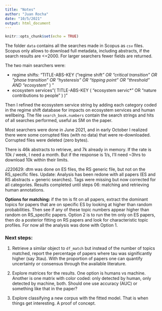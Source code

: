 ```yaml
---
title: "Notes"
author: "Juan Rocha"
date: "10/5/2021"
output: html_document
---
```


```r
knitr::opts_chunk$set(echo = TRUE)
```

The folder `data` contains all the searches made in Scopus as `csv` files. Scopus only allows to download full metadata, including abstracts, if the search results are <=2000. For larger searchers fewer fields are returned.

The two main searchers were:

- regime shifts: "TITLE-ABS-KEY ( "regime shift*"  OR  "critical transition*"  OR  "phase transition*"  OR  "hysteresis"  OR  "tipping point*"  OR  "threshold*"  AND  "ecosystem*" ) "
- ecosystem services"( TITLE-ABS-KEY ( "ecosystem servic*"  OR  "nature contributions to people" ) )"

Then I refined the ecosystem service string by adding each category coded in the regime shift database for impacts on ecosystem services and human wellbeing. The file `search_book.numbers` contain the search strings and hits of all searches performed, useful as SM on the paper.

Most searchers were done in June 2021, and in early October I realized there were some corrupted files (with no data) that were re-downloaded. Corrupted files were deleted (zero bytes).

There is 46k abstracts to retrieve, and 7k already in memory. If the rate is 10k / week, I need a month. But if the response is 1/s, I'll need ~3hrs to download 10k within their limits.

J220629: dtm was done on ES files, the RS generic file, but not on the RS_specific files. Update: Analysis has been redone with all papers (ES and RS abstracts + generic searches). Tags were missing but now corrected for all categories. Results completed until steps 06: matching and retrieving human annotations.

**Options for matching:** if the tm is fit on all papers, extract the dominant topics for papers that are on specific ES by looking at higher than random probabilities. Then see if any of these topic numbers appear higher than random on RS_specific papers. Option 2 is to run the tm only on ES papers, then do a posterior fitting on RS papers and look for characteristic topic profiles. For now all the analysis was done with Option 1.

### Next steps:

1. Retrieve a similar object to `df_match` but instead of the number of topics matched, report the percentage of papers where tau was significantly higher (say 3tau). With the proportion of papers one can quantify uncertainty or consensus through the available literature.

2. Explore matrices for the results. One option is humans vs machine. Another is one matrix with color coded: only detected by human, only detected by machine, both. Should one use accuracy (AUC) or something like that in the paper? 

3. Explore classifying a new corpus with the fitted model. That is when things get interesting. A proof of concept.